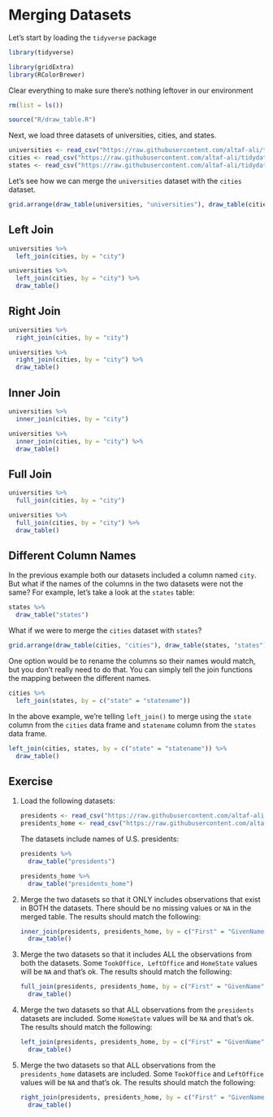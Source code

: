 # Merging Datasets

Let's start by loading the `tidyverse` package

```r
library(tidyverse)
```

```r
library(gridExtra)
library(RColorBrewer)
```

Clear everything to make sure there's nothing leftover in our environment

```r
rm(list = ls())
```

```r
source("R/draw_table.R")
```

Next, we load three datasets of universities, cities, and states.

```r
universities <- read_csv("https://raw.githubusercontent.com/altaf-ali/tidydata_tutorial/master/data/universities.csv")
cities <- read_csv("https://raw.githubusercontent.com/altaf-ali/tidydata_tutorial/master/data/cities.csv")
states <- read_csv("https://raw.githubusercontent.com/altaf-ali/tidydata_tutorial/master/data/states.csv")
```

Let's see how we can merge the `universities` dataset with the `cities` dataset.

```r
grid.arrange(draw_table(universities, "universities"), draw_table(cities, "cities"), ncol = 2)
```

## Left Join

```r
universities %>%
  left_join(cities, by = "city")
```

```r
universities %>%
  left_join(cities, by = "city") %>% 
  draw_table()
```

## Right Join

```r
universities %>%
  right_join(cities, by = "city")
```

```r
universities %>%
  right_join(cities, by = "city") %>% 
  draw_table()
```

## Inner Join

```r
universities %>%
  inner_join(cities, by = "city")
```

```r
universities %>%
  inner_join(cities, by = "city") %>% 
  draw_table()
```

## Full Join

```r
universities %>%
  full_join(cities, by = "city")
```

```r
universities %>%
  full_join(cities, by = "city") %>% 
  draw_table()
```

## Different Column Names

In the previous example both our datasets included a column named `city`. But what if the names of the columns in the two datasets were not the same? For example, let's take a look at the `states` table:

```r
states %>% 
  draw_table("states")
```

What if we were to merge the `cities` dataset with `states`?

```r
grid.arrange(draw_table(cities, "cities"), draw_table(states, "states"), ncol = 2)
```

One option would be to rename the columns so their names would match, but you don't really need to do that. You can simply tell the join functions the mapping between the different names.

```r
cities %>%
  left_join(states, by = c("state" = "statename"))
```

In the above example, we're telling `left_join()` to merge using the `state` column from the `cities` data frame and `statename` column from the `states` data frame.

```r
left_join(cities, states, by = c("state" = "statename")) %>%
  draw_table()
```

## Exercise

1. Load the following datasets:

    ```r
    presidents <- read_csv("https://raw.githubusercontent.com/altaf-ali/tidydata_tutorial/master/data/presidents.csv")
    presidents_home <- read_csv("https://raw.githubusercontent.com/altaf-ali/tidydata_tutorial/master/data/presidents_home.csv")
    ```

    The datasets include names of U.S. presidents:
  
    ```r
    presidents %>%
      draw_table("presidents")
    ```
  
    ```r
    presidents_home %>%
      draw_table("presidents_home")
    ```

1. Merge the two datasets so that it ONLY includes observations that exist in BOTH the datasets. There should be no missing values or `NA` in the merged table. The results should match the following:

    ```r
    inner_join(presidents, presidents_home, by = c("First" = "GivenName", "Middle", "Last" = "Surname")) %>%
      draw_table()
    ```

1. Merge the two datasets so that it includes ALL the observations from both the datasets. Some `TookOffice, LeftOffice` and `HomeState` values will be `NA` and that's ok. The results should match the following:

    ```r
    full_join(presidents, presidents_home, by = c("First" = "GivenName", "Middle", "Last" = "Surname")) %>%
      draw_table()
    ```

1. Merge the two datasets so that ALL observations from the `presidents` datasets are included. Some `HomeState` values will be `NA` and that's ok. The results should match the following:

    ```r
    left_join(presidents, presidents_home, by = c("First" = "GivenName", "Middle", "Last" = "Surname")) %>%
      draw_table()
    ```

1. Merge the two datasets so that ALL observations from the `presidents_home` datasets are included. Some `TookOffice` and `LeftOffice` values will be `NA` and that's ok. The results should match the following:

    ```r
    right_join(presidents, presidents_home, by = c("First" = "GivenName", "Middle", "Last" = "Surname")) %>%
      draw_table()
    ```
